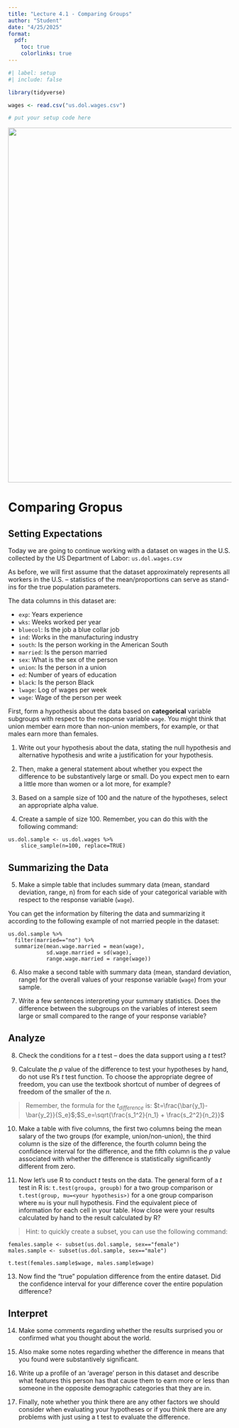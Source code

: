 ```yaml
---
title: "Lecture 4.1 - Comparing Groups"
author: "Student"
date: "4/25/2025"
format:
  pdf:
    toc: true
    colorlinks: true
---
```


```r
#| label: setup 
#| include: false

library(tidyverse)

wages <- read.csv("us.dol.wages.csv")

# put your setup code here
```

![](bluecollar.jpeg){width="800"}

# Comparing Gropus

## Setting Expectations

Today we are going to continue working with a dataset on wages in the U.S. collected by the US Department of Labor: `us.dol.wages.csv` 

As before, we will first assume that the dataset approximately represents all workers in the U.S. – statistics of the mean/proportions can serve as stand-ins for the true population parameters.

The data columns in this dataset are:

- `exp`: Years experience
- `wks`: Weeks worked per year
- `bluecol`: Is the job a blue collar job
- `ind`: Works in the manufacturing industry
- `south`: Is the person working in the American South
- `married`: Is the person married
- `sex`: What is the sex of the person
- `union`: Is the person in a union
- `ed`: Number of years of education
- `black`: Is the person Black
- `lwage`: Log of wages per week
- `wage`: Wage of the person per week

First, form a hypothesis about the data based on **categorical** variable subgroups with respect to the response variable `wage`. You might think that union member earn more than non-union members, for example, or that males earn more than females.

1. Write out your hypothesis about the data, stating the null hypothesis and alternative hypothesis and write a justification for your hypothesis.

2. Then, make a general statement about whether you expect the difference to be substantively large or small. Do you expect men to earn a little more than women or a lot more, for example?

3. Based on a sample size of 100 and the nature of the hypotheses, select an appropriate alpha value.

4. Create a sample of size 100. Remember, you can do this with the following command:

```
us.dol.sample <- us.dol.wages %>%
    slice_sample(n=100, replace=TRUE)
```

## Summarizing the Data

5. Make a simple table that includes summary data (mean, standard deviation, range, n) from for each side of your categorical variable with respect to the response variable (`wage`). 

You can get the information by filtering the data and summarizing it according to the following example of not married people in the dataset:

```
us.dol.sample %>% 
  filter(married=="no") %>% 
  summarize(mean.wage.married = mean(wage), 
            sd.wage.married = sd(wage),
            range.wage.married = range(wage))
```

6. Also make a second table with summary data (mean, standard deviation, range) for the overall values of your response variable (`wage`) from your sample. 

7.	Write a few sentences interpreting your summary statistics. Does the difference between the subgroups on the variables of interest seem large or small compared to the range of your response variable?

## Analyze

8.	Check the conditions for a $t$ test – does the data support using a $t$ test?

9. Calculate the $p$ value of the difference to test your hypotheses by hand, do not use R’s $t$ test function. To choose the appropriate degree of freedom, you can use the textbook shortcut of number of degrees of freedom of the smaller of the $n$. 

> Remember, the formula for the $t_{difference}$ is: $t=\frac{\bar{y_1}-\bar{y_2}}{S_e}$;$S_e=\sqrt{\frac{s_1^2}{n_1} + \frac{s_2^2}{n_2}}$

10. Make a table with five columns, the first two columns being the mean salary of the two groups (for example, union/non-union), the third column is the size of the difference, the fourth column being the confidence interval for the difference, and the fifth column is the $p$ value associated with whether the difference is statistically significantly different from zero.

11. Now let’s use R to conduct $t$ tests on the data. The general form of a $t$ test in R is: `t.test(groupa, groupb)` for a two group comparison or `t.test(group, mu=<your hypothesis>)` for a one group comparison where `mu` is your null hypothesis. Find the equivalent piece of information for each cell in your table. How close were your results calculated by hand to the result calculated by R?

> Hint: to quickly create a subset, you can use the following command:

```
females.sample <- subset(us.dol.sample, sex=="female")
males.sample <- subset(us.dol.sample, sex=="male")

t.test(females.sample$wage, males.sample$wage)
```

13. Now find the "true" population difference from the entire dataset. Did the confidence interval for your difference cover the entire population difference? 

## Interpret

14.	Make some comments regarding whether the results surprised you or confirmed what you thought about the world.

15.	Also make some notes regarding whether the difference in means that you found were substantively significant.

16.	Write up a profile of an ‘average’ person in this dataset and describe what features this person has that cause them to earn more or less than someone in the opposite demographic categories that they are in.

17.	Finally, note whether you think there are any other factors we should consider when evaluating your hypotheses or if you think there are any problems with just using a t test to evaluate the difference.

